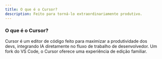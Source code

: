 ```yaml
---
title: O que é o Cursor?
description: Feito para torná-lo extraordinariamente produtivo.
---
```


### O que é o Cursor?

Cursor é um editor de código feito para maximizar a produtividade dos devs, integrando IA diretamente no fluxo de trabalho de desenvolvedor. Um fork do VS Code, o Cursor oferece uma experiência de edição familiar.